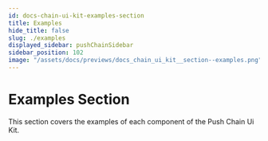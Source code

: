 ```yaml
---
id: docs-chain-ui-kit-examples-section
title: Examples
hide_title: false
slug: ./examples
displayed_sidebar: pushChainSidebar
sidebar_position: 102
image: "/assets/docs/previews/docs_chain_ui_kit__section--examples.png"
---
```


<head>
  <title>Examples Section | UI Kit | Push Chain Docs</title>
</head>


<!-- Content Start -->

# Examples Section

This section covers the examples of each component of the Push Chain Ui Kit.

<br />

<DocCardList />

